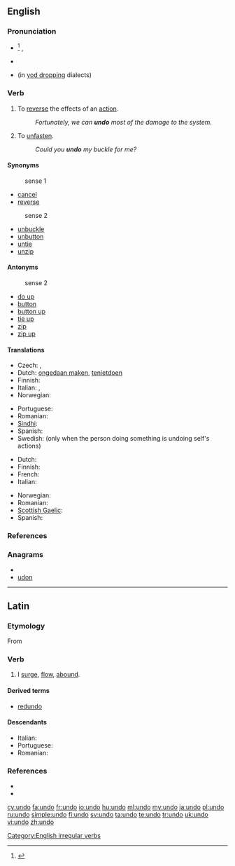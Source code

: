 {{wikipedia|Undo}}
{{also|undō}}
==English==

===Pronunciation===
* {{a|US|UK}}<ref>{{R:OED Online}}</ref> {{IPA|/ʌnˈduː/}}, {{SAMPA|/Vn"du:/}}
* {{rhymes|uː}}
* {{homophones|undue}} (in [[Wikipedia:Yod-dropping|yod dropping]] dialects)

===Verb===
{{en-verb|undoes|undoing|undid|undone}}

# To [[reverse]] the effects of an [[action]].
#: ''Fortunately, we can '''undo''' most of the damage to the system.''
# To [[unfasten]].
#: ''Could you '''undo''' my buckle for me?''

====Synonyms====
: sense 1
* [[cancel]]
* [[reverse]]

: sense 2
* [[unbuckle]]
* [[unbutton]]
* [[untie]]
* [[unzip]]

====Antonyms====
: sense 2
* [[do up]]
* [[button]]
* [[button up]]
* [[tie up]]
* [[zip]]
* [[zip up]]

====Translations====
{{trans-top|to reverse}}
* Czech: {{t-|cs|odčinit}},  {{t-|cs|navrátit}}
* Dutch: [[ongedaan maken]], [[tenietdoen]]
* Finnish: {{t+|fi|kumota}}
* Italian: {{t+|it|annullare}},  {{t+|it|disfare}}
* Norwegian: {{t|no|rette opp}}
{{trans-mid}}
* Portuguese: {{t+|pt|desfazer}}
* Romanian: {{t-|ro|desface}}
* [[Sindhi]]: {{sd-Arab|[[اڻڪرڻ]]}}
* Spanish: {{t-|es|deshacer}}
* Swedish: {{t|sv|ångra}} (only when the person doing something is undoing self's actions)
{{trans-bottom}}

{{trans-top|to unfasten}}
* Dutch: {{t+|nl|losmaken}}
* Finnish: {{t+|fi|avata}}
* French: {{t+|fr|défaire}}
* Italian: {{t+|it|slacciare}}
{{trans-mid}}
* Norwegian: {{t+|no|løsne}}
* Romanian: {{t-|ro|desface}}
* [[Scottish Gaelic]]: {{t|gd|fuasgail}}
* Spanish: {{t-|es|desatar}}
{{trans-bottom}}

===References===
<references/>

===Anagrams===
* {{alphagram|dnou}}
* [[udon#English|udon]]

[[Category:English irregular verbs]]

----

==Latin==

===Etymology===
From {{term|lang=la|unda||a wave}}

===Verb===
{{la-verb|undo|undō|undare|undāre|undavi|undāvī|undatum|undātum}}

# I [[surge]], [[flow]], [[abound]].

====Derived terms====
* [[redundo]]

====Descendants====
* Italian: {{l|it|ondare}}
* Portuguese: {{l|pt|undar}}
* Romanian: {{l|ro|unda}}

===References===
* {{R:L&S}}
* {{R:Century 1911|redound}}

[[cy:undo]]
[[fa:undo]]
[[fr:undo]]
[[io:undo]]
[[hu:undo]]
[[ml:undo]]
[[my:undo]]
[[ja:undo]]
[[pl:undo]]
[[ru:undo]]
[[simple:undo]]
[[fi:undo]]
[[sv:undo]]
[[ta:undo]]
[[te:undo]]
[[tr:undo]]
[[uk:undo]]
[[vi:undo]]
[[zh:undo]]